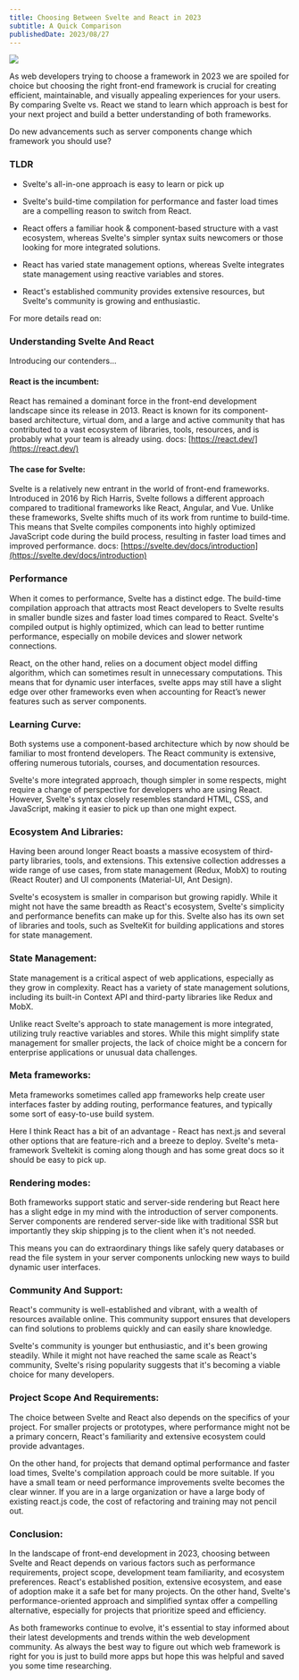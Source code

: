 ```yaml
---
title: Choosing Between Svelte and React in 2023
subtitle: A Quick Comparison
publishedDate: 2023/08/27
---
```


<img className="rounded-xl w-full mb-4" src="/25+The+Punch.png" />

As web developers trying to choose a framework in 2023 we are spoiled for choice but choosing the right front-end framework is crucial for creating efficient, maintainable, and visually appealing experiences for your users. By comparing Svelte vs. React we stand to learn which approach is best for your next project and build a better understanding of both frameworks. 

Do new advancements such as server components change which framework you should use?
### TLDR
*   Svelte's all-in-one approach is easy to learn or pick up
    
*   Svelte's build-time compilation for performance and faster load times are a compelling reason to switch from React.
    
*   React offers a familiar hook & component-based structure with a vast ecosystem, whereas Svelte's simpler syntax suits newcomers or those looking for more integrated solutions.
    
*   React has varied state management options, whereas Svelte integrates state management using reactive variables and stores.
    
*   React's established community provides extensive resources, but Svelte's community is growing and enthusiastic.
    
For more details read on:
### Understanding Svelte And React
Introducing our contenders...
#### React is the incumbent:
React has remained a dominant force in the front-end development landscape since its release in 2013. React is known for its component-based architecture, virtual dom, and a large and active community that has contributed to a vast ecosystem of libraries, tools, resources, and is probably what your team is already using.
docs: [https://react.dev/](https://react.dev/)
#### The case for Svelte:
Svelte is a relatively new entrant in the world of front-end frameworks. Introduced in 2016 by Rich Harris, Svelte follows a different approach compared to traditional frameworks like React, Angular, and Vue. Unlike these frameworks, Svelte shifts much of its work from runtime to build-time. This means that Svelte compiles components into highly optimized JavaScript code during the build process, resulting in faster load times and improved performance.
docs: [https://svelte.dev/docs/introduction](https://svelte.dev/docs/introduction)
### Performance
When it comes to performance, Svelte has a distinct edge. The build-time compilation approach that attracts most React developers to Svelte results in smaller bundle sizes and faster load times compared to React. Svelte's compiled output is highly optimized, which can lead to better runtime performance, especially on mobile devices and slower network connections. 

React, on the other hand, relies on a document object model diffing algorithm, which can sometimes result in unnecessary computations. This means that for dynamic user interfaces, svelte apps may still have a slight edge over other frameworks even when accounting for React’s newer features such as server components.
### Learning Curve:
Both systems use a component-based architecture which by now should be familiar to most frontend developers. The React community is extensive, offering numerous tutorials, courses, and documentation resources.

Svelte's more integrated approach, though simpler in some respects, might require a change of perspective for developers who are using React. However, Svelte's syntax closely resembles standard HTML, CSS, and JavaScript, making it easier to pick up than one might expect.
### Ecosystem And Libraries:
Having been around longer React boasts a massive ecosystem of third-party libraries, tools, and extensions. This extensive collection addresses a wide range of use cases, from state management (Redux, MobX) to routing (React Router) and UI components (Material-UI, Ant Design).

Svelte's ecosystem is smaller in comparison but growing rapidly. While it might not have the same breadth as React's ecosystem, Svelte's simplicity and performance benefits can make up for this. Svelte also has its own set of libraries and tools, such as SvelteKit for building applications and stores for state management.
### State Management:
State management is a critical aspect of web applications, especially as they grow in complexity. React has a variety of state management solutions, including its built-in Context API and third-party libraries like Redux and MobX.

Unlike react Svelte's approach to state management is more integrated, utilizing truly reactive variables and stores. While this might simplify state management for smaller projects, the lack of choice might be a concern for enterprise applications or unusual data challenges.
### Meta frameworks:
Meta frameworks sometimes called app frameworks help create user interfaces faster by adding routing, performance features, and typically some sort of easy-to-use build system.

Here I think React has a bit of an advantage - React has next.js and several other options that are feature-rich and a breeze to deploy. Svelte's meta-framework Sveltekit is coming along though and has some great docs so it should be easy to pick up.
### Rendering modes:
Both frameworks support static and server-side rendering but React here has a slight edge in my mind with the introduction of server components. Server components are rendered server-side like with traditional SSR but importantly they skip shipping js to the client when it's not needed.

This means you can do extraordinary things like safely query databases or read the file system in your server components unlocking new ways to build dynamic user interfaces.
### Community And Support:
React's community is well-established and vibrant, with a wealth of resources available online. This community support ensures that developers can find solutions to problems quickly and can easily share knowledge.

Svelte's community is younger but enthusiastic, and it's been growing steadily. While it might not have reached the same scale as React's community, Svelte's rising popularity suggests that it's becoming a viable choice for many developers.
### Project Scope And Requirements:
The choice between Svelte and React also depends on the specifics of your project. For smaller projects or prototypes, where performance might not be a primary concern, React's familiarity and extensive ecosystem could provide advantages.

On the other hand, for projects that demand optimal performance and faster load times, Svelte's compilation approach could be more suitable.
If you have a small team or need performance improvements svelte becomes the clear winner. If you are in a large organization or have a large body of existing react.js code, the cost of refactoring and training may not pencil out.

### Conclusion:
In the landscape of front-end development in 2023, choosing between Svelte and React depends on various factors such as performance requirements, project scope, development team familiarity, and ecosystem preferences. React's established position, extensive ecosystem, and ease of adoption make it a safe bet for many projects. On the other hand, Svelte's performance-oriented approach and simplified syntax offer a compelling alternative, especially for projects that prioritize speed and efficiency.

As both frameworks continue to evolve, it's essential to stay informed about their latest developments and trends within the web development community. As always the best way to figure out which web framework is right for you is just to build more apps but hope this was helpful and saved you some time researching.

